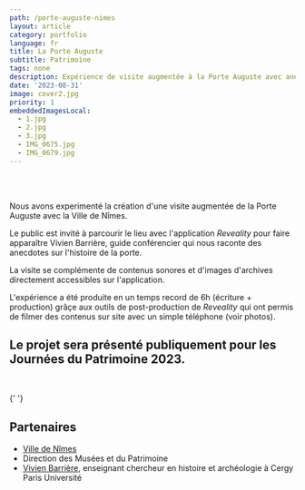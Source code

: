 ```yaml
---
path: /porte-auguste-nimes
layout: article
category: portfolio
language: fr
title: La Porte Auguste
subtitle: Patrimoine
tags: none
description: Expérience de visite augmentée à la Porte Auguste avec anecdotes historiques, présentée pour les Journées du Patrimoine 2023.
date: '2023-08-31'
image: cover2.jpg
priority: 1
embeddedImagesLocal:
  - 1.jpg
  - 2.jpg
  - 3.jpg
  - IMG_0675.jpg
  - IMG_0679.jpg
---
```


<ResponsiveIframe
  src="https://youtube.com/embed/74OepTiRQ0c"
  width="1080"
  height="1080"
/>
<br />
<br />

Nous avons experimenté la création d'une visite augmentée de la Porte Auguste avec la Ville de Nîmes.

Le public est invité à parcourir le lieu avec l'application _Reveality_ pour faire apparaître Vivien Barrière, guide conférencier qui nous raconte des anecdotes sur l'histoire de la porte.

La visite se complémente de contenus sonores et d'images d'archives directement accessibles sur l'application.

L'expérience a été produite en un temps record de 6h (écriture + production) grâçe aux outils de post-production de _Reveality_ qui ont permis de filmer des contenus sur site avec un simple téléphone (voir photos).

## Le projet sera présenté publiquement pour les Journées du Patrimoine 2023.

<br />

<ImageGrid props={props.data.mdx.frontmatter.embeddedImagesLocal} />{' '}

## Partenaires

- [Ville de Nîmes](//www.nimes.fr/)
- Direction des Musées et du Patrimoine
- [Vivien Barrière](https://www.cyu.fr/m-vivien-barriere), enseignant chercheur en histoire et archéologie à Cergy Paris Université
